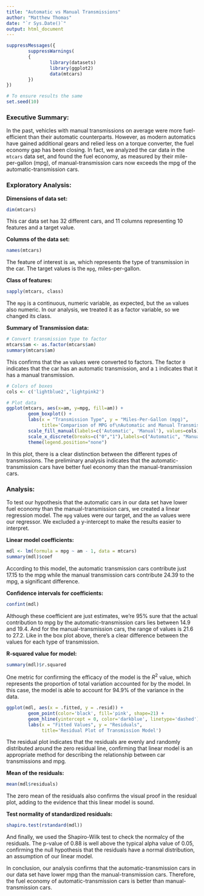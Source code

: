 ```yaml
---
title: "Automatic vs Manual Transmissions"
author: "Matthew Thomas"
date: "`r Sys.Date()`"
output: html_document
---
```


```r
suppressMessages({
        suppressWarnings(
        {
                library(datasets)  
                library(ggplot2)
                data(mtcars)
        })
})

# To ensure results the same 
set.seed(10)
```

### Executive Summary:
In the past, vehicles with manual transmissions on average were more fuel-efficient than their automatic counterparts. However, as modern automatics have gained additional gears and relied less on a torque converter, the fuel economy gap has been closing. In fact, we analyzed the car data in the `mtcars` data set, and found the fuel economy, as measured by their mile-per-gallon (mpg), of manual-transmission cars now exceeds the mpg of the automatic-transmission cars. 

### Exploratory Analysis:

**Dimensions of data set:**
```r
dim(mtcars)
```
This car data set has 32 different cars, and 11 columns representing 10 features and a target value. 

**Columns of the data set:**
```r
names(mtcars)
```
The feature of interest is `am`, which represents the type of transmission in the car. The target values is the `mpg`, miles-per-gallon. 

**Class of features:**
```r
sapply(mtcars, class)
```
The `mpg` is a continuous, numeric variable, as expected, but the `am` values also numeric. In our analysis, we treated it as a factor variable, so we changed its class.  

**Summary of Transmission data:**
```r
# Convert transmission type to factor 
mtcars$am <- as.factor(mtcars$am)
summary(mtcars$am)

```

This confirms that the `am` values were converted to factors. The factor `0` indicates that the car has an automatic transmission, and a `1` indicates that it has a manual transmission. 

```r
# Colors of boxes 
cols <- c('lightblue2','lightpink2')

# Plot data 
ggplot(mtcars, aes(x=am, y=mpg, fill=am)) +
        geom_boxplot() +
        labs(x = "Transmission Type", y = "Miles-Per-Gallon (mpg)",
             title='Comparison of MPG of\nAutomatic and Manual Transmissions') +
        scale_fill_manual(labels=c('Automatic', 'Manual'), values=cols) +
        scale_x_discrete(breaks=c("0","1"),labels=c("Automatic", "Manual")) +
        theme(legend.position="none")
```

In this plot, there is a clear distinction between the different types of transmissions. The preliminary analysis indicates that the automatic-transmission cars have better fuel economy than the manual-transmission cars. 

### Analysis: 

To test our hypothesis that the automatic cars in our data set have lower fuel economy than the manual-transmission cars, we created a linear regression model. The `mpg` values were our target, and the `am` values were our regressor. We excluded a y-intercept to make the results easier to interpret. 

**Linear model coefficients:**
```r
mdl <- lm(formula = mpg ~ am - 1, data = mtcars)
summary(mdl)$coef
```

According to this model, the automatic transmission cars contribute just 17.15 to the mpg while the manual transmission cars contribute 24.39 to the mpg, a significant difference. 

**Confidence intervals for coefficients:** 
```r
confint(mdl)

```

Although these coefficient are just estimates, we're 95% sure that the actual contribution to mpg by the automatic-transmission cars lies between 14.9 and 19.4. And for the manual-transmission cars, the range of values is 21.6 to 27.2. Like in the box plot above, there's a clear difference between the values for each type of transmission. 

**R-squared value for model:**
```r
summary(mdl)$r.squared
```

One metric for confirming the efficacy of the model is the $R^2$ value, which represents the proportion of total variation accounted for by the model. In  this case, the model is able to account for 94.9% of the variance in the data. 


```r
ggplot(mdl, aes(x = .fitted, y = .resid)) + 
        geom_point(color='black', fill='pink', shape=21) + 
        geom_hline(yintercept = 0, color='darkblue', linetype='dashed') +
        labs(x = "Fitted Values", y = "Residuals",
             title='Residual Plot of Transmission Model') 

```

The residual plot indicates that the residuals are evenly and randomly distributed around the zero residual line, confirming that linear model is an appropriate method for describing the relationship between car transmissions and mpg. 

**Mean of the residuals:**
```r
mean(mdl$residuals)
```

The zero mean of the residuals also confirms the visual proof in the residual plot, adding to the evidence that this linear model is sound.   

**Test normality of standardized residuals:**
```r
shapiro.test(rstandard(mdl))
```

And finally, we used the Shapiro-Wilk test to check the normalcy of the residuals. The p-value of 0.88 is well above the typical alpha value of 0.05, confirming the null hypothesis that the residuals have a normal distribution, an assumption of our linear model. 

In conclusion, our analysis confirms that the automatic-transmission cars in our data set have lower mpg than the manual-transmission cars. Therefore, the fuel economy of automatic-transmission cars is better than manual-transmission cars.


